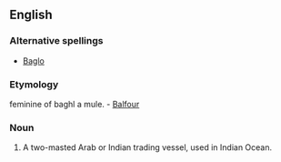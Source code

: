==English==

===Alternative spellings===
* [[Baglo]]

===Etymology===
{{Ar.}} feminine of baghl a mule. -  [[Balfour]]

===Noun===
{{en-noun}}

# {{nautical}} A two-masted Arab or Indian trading vessel, used in Indian Ocean.